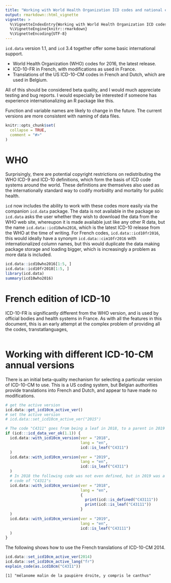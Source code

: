 ```yaml
---
title: "Working with World Health Organization ICD codes and national editions, and different languages"
output: rmarkdown::html_vignette
vignette: >
  %\VignetteIndexEntry{Working with World Health Organization ICD codes and national editions}
  %\VignetteEngine{knitr::rmarkdown}
  %\VignetteEncoding{UTF-8}
---
```


`icd.data` version 1.1, and `icd` 3.4 together offer some basic international support.

 - World Health Organization (WHO) codes for 2016, the latest release.
 - ICD-10-FR in French, with modifications as used in France.
 - Translations of the US ICD-10-CM codes in French and Dutch, which are used in Belgium.
 
 All of this should be considered beta quality, and I would much appreciate testing and bug reports. I would especially be interested if someone has experience internationalizing an R package like this.

Function and variable names are likely to change in the future. The current versions are more consistent with naming of data files.

```r
knitr::opts_chunk$set(
  collapse = TRUE,
  comment = "#>"
)
```

# WHO

Surprisingly, there are potential copyright restrictions on redistributing the WHO ICD-9 and ICD-10 definitions, which form the basis of ICD code systems around the world. These definitions are themselves also used as the internationally standard way to codify morbidity and mortality for public health.

`icd` now includes the ability to work with these codes more easily via the companion `icd.data` package. The data is not available in the package so `icd.data` asks the user whether they wish to download the data from the WHO web site, whereupon it is made available just like any other R data, but the name `icd.data::icd10who2016`, which is the latest ICD-10 release from the WHO at the time of writing. For French codes, `icd.data::icd10fr2016`, this would ideally have a synonym `icd.data::cim10fr2016` with internationalized column names, but this would duplicate the data making package storage and loading bigger, which is increasingly a problem as more data is included.

```r
icd.data::icd10who2016[1:5, ]
icd.data::icd10fr2018[1:5, ]
library(icd.data)
summary(icd10who2016)
```

# French edition of ICD-10

ICD-10-FR is significantly different from the WHO version, and is used by official bodies and health systems in France. As with all the features in this document, this is an early attempt at the complex problem of providing all the codes, transtatlanguages, 

```r

```
# Working with different ICD-10-CM annual versions

There is an initial beta-quality mechanism for selecting a particular version of ICD-10-CM to use. This is a US coding system, but Belgian authorities provide translations into French and Dutch, and appear to have made no modifications.

```r
# get the active version
icd.data::get_icd10cm_active_ver()
# set the active version
# icd.data::set_icd10cm_active_ver("2015")

# The code "C4311" goes from being a leaf in 2018, to a parent in 2019
if (icd:::icd_data_ver_ok(1.1)) {
  icd.data::with_icd10cm_version(ver = "2018", 
                                 lang = "en",
                                 icd::is_leaf("C4311")
  )
  icd.data::with_icd10cm_version(ver = "2019", 
                                 lang = "en", 
                                 icd::is_leaf("C4311")
  )
  # In 2018 the following code was not even defined, but in 2019 was a new child
  # code of "C4311"s
  icd.data::with_icd10cm_version(ver = "2018", 
                                 lang = "en",
                                 {
                                   print(icd::is_defined("C43111"))
                                   print(icd::is_leaf("C43111"))
                                 }
  )
  icd.data::with_icd10cm_version(ver = "2019", 
                                 lang = "en", 
                                 icd::is_leaf("C43111")
  )
}
```

The following shows how to use the French translations of ICD-10-CM 2014.
```r
icd.data::set_icd10cm_active_ver(2014)
icd.data::set_icd10cm_active_lang("fr")
explain_code(as.icd10cm("C4311"))
```
```
[1] "mélanome malin de la paupière droite, y compris le canthus"
```
